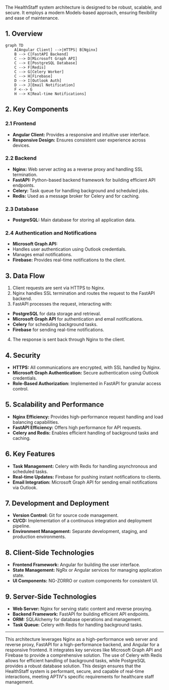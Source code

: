 The HealthStaff system architecture is designed to be robust, scalable, and secure. It employs a modern Models-based approach, ensuring flexibility and ease of maintenance.

## 1. Overview
```mermaid
graph TD
    A[Angular Client] -->|HTTPS| B[Nginx]
    B --> C[FastAPI Backend]
    C --> D[Microsoft Graph API]
    C --> E[PostgreSQL Database]
    C --> F[Redis]
    C --> G[Celery Worker]
    C --> H[Firebase]
    D --> I[Outlook Auth]
    D --> J[Email Notification]
    F <--> G
    H --> K[Real-time Notifications]
```
## 2. Key Components

### 2.1 Frontend

- **Angular Client:** Provides a responsive and intuitive user interface.
- **Responsive Design:** Ensures consistent user experience across devices.

### 2.2 Backend

- **Nginx:** Web server acting as a reverse proxy and handling SSL termination.
- **FastAPI:** Python-based backend framework for building efficient API endpoints.
- **Celery:** Task queue for handling background and scheduled jobs.
- **Redis:** Used as a message broker for Celery and for caching.

### 2.3 Database

- **PostgreSQL:** Main database for storing all application data.

### 2.4 Authentication and Notifications

- **Microsoft Graph API:**
- Handles user authentication using Outlook credentials.
- Manages email notifications.
- **Firebase:** Provides real-time notifications to the client.

## 3. Data Flow

1. Client requests are sent via HTTPS to Nginx.
2. Nginx handles SSL termination and routes the request to the FastAPI backend.
3. FastAPI processes the request, interacting with:
- **PostgreSQL** for data storage and retrieval.
- **Microsoft Graph API** for authentication and email notifications.
- **Celery** for scheduling background tasks.
- **Firebase** for sending real-time notifications.
4. The response is sent back through Nginx to the client.

## 4. Security

- **HTTPS:** All communications are encrypted, with SSL handled by Nginx.
- **Microsoft Graph Authentication:** Secure authentication using Outlook credentials.
- **Role-Based Authorization:** Implemented in FastAPI for granular access control.

## 5. Scalability and Performance

- **Nginx Efficiency:** Provides high-performance request handling and load balancing capabilities.
- **FastAPI Efficiency:** Offers high performance for API requests.
- **Celery and Redis:** Enables efficient handling of background tasks and caching.

## 6. Key Features

- **Task Management:** Celery with Redis for handling asynchronous and scheduled tasks.
- **Real-time Updates:** Firebase for pushing instant notifications to clients.
- **Email Integration:** Microsoft Graph API for sending email notifications via Outlook.

## 7. Development and Deployment

- **Version Control:** Git for source code management.
- **CI/CD:** Implementation of a continuous integration and deployment pipeline.
- **Environment Management:** Separate development, staging, and production environments.

## 8. Client-Side Technologies

- **Frontend Framework:** Angular for building the user interface.
- **State Management:** NgRx or Angular services for managing application state.
- **UI Components:** NG-ZORRO or custom components for consistent UI.

## 9. Server-Side Technologies

- **Web Server:** Nginx for serving static content and reverse proxying.
- **Backend Framework:** FastAPI for building efficient API endpoints.
- **ORM:** SQLAlchemy for database operations and management.
- **Task Queue:** Celery with Redis for handling background tasks.

---

This architecture leverages Nginx as a high-performance web server and reverse proxy, FastAPI for a high-performance backend, and Angular for a responsive frontend. It integrates key services like Microsoft Graph API and Firebase to provide a comprehensive solution. The use of Celery with Redis allows for efficient handling of background tasks, while PostgreSQL provides a robust database solution. This design ensures that the HealthStaff system is performant, secure, and capable of real-time interactions, meeting APTIV's specific requirements for healthcare staff management.

